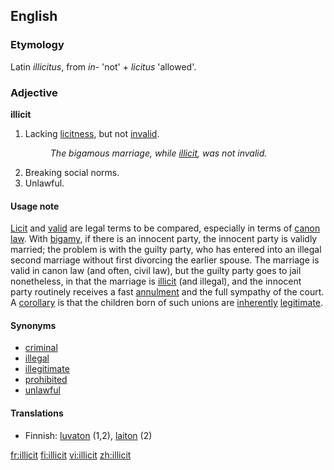 ==English==

===Etymology===
Latin ''illicitus'', from ''in-'' 'not' + ''licitus'' 'allowed'.

===Adjective===
'''illicit'''
# {{law}} Lacking [[licitness]], but not [[invalid]].
#:''The bigamous marriage, while [[illicit]], was not invalid.''
# Breaking social norms.
# Unlawful.

====Usage note====
[[licit|Licit]] and [[valid]] are legal terms to be compared, especially in terms of [[canon law]]. With [[bigamy]], if there is an innocent party, the innocent party is validly married; the problem is with the guilty party, who has entered into an illegal second marriage without first divorcing the earlier spouse. The marriage is valid in canon law (and often, civil law), but the guilty party goes to jail nonetheless, in that the marriage is [[illicit]] (and illegal), and the innocent party routinely receives a fast [[annulment]] and the full sympathy of the court. A [[corollary]] is that the children born of such unions are [[inherently]] [[legitimate]].

====Synonyms====
*[[criminal]]
*[[illegal]]
*[[illegitimate]]
*[[prohibited]]
*[[unlawful]]

====Translations====
*Finnish: [[luvaton]] (1,2), [[laiton]] (2)

[[fr:illicit]]
[[fi:illicit]]
[[vi:illicit]]
[[zh:illicit]]